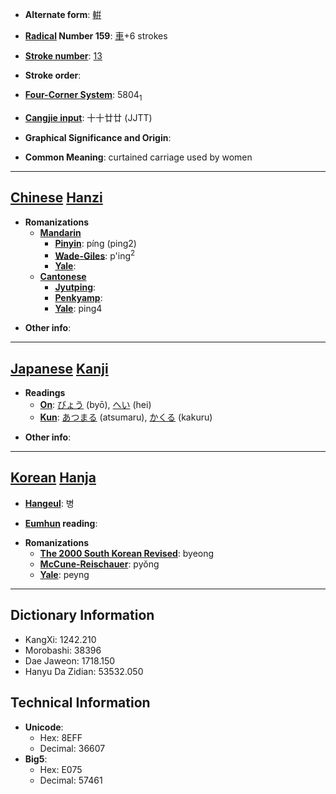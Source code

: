 * '''Alternate form''': [[輧]]

* '''[[Wiktionary:Chinese radical index| Radical]] Number 159''': [[Wiktionary:Chinese radical index 車|車]]+6 strokes

* '''[[Wiktionary:Chinese total strokes index|Stroke number]]''': [[Wiktionary:Chinese total strokes index 13|13]]

* '''Stroke order''': 

* '''[[Wiktionary:Chinese four corner index|Four-Corner System]]''': 5804<sub>1</sub>

* '''[[Wiktionary:Chinese Cangjie index|Cangjie input]]''': 十十廿廿 (JJTT)

* '''Graphical Significance and Origin''': 

* '''Common Meaning''': curtained carriage used by women

----

== [[Chinese]] [[Hanzi]] ==

* '''Romanizations'''
** '''[[Mandarin]]'''
*** '''[[Pinyin]]''': píng (ping2)
*** '''[[Wade-Giles]]''': p'ing<sup>2</sup>
*** '''[[Yale]]''': 
** '''[[Cantonese]]'''
*** '''[[Jyutping]]''':
*** '''[[Penkyamp]]''': 
*** '''[[Yale]]''': ping4

* '''Other info''': 

----

== [[Japanese]] [[Kanji]] ==

* '''Readings'''
** '''[[On]]''': [[びょう]] (byō), [[へい]] (hei)
** '''[[Kun]]''': [[あつまる]] (atsumaru), [[かくる]] (kakuru)

* '''Other info''':  

----

== [[Korean]] [[Hanja]] ==

* '''[[Hangeul]]''': 병

* '''[[Eumhun]] reading''': 

* '''Romanizations'''
** '''[[The 2000 South Korean Revised Romanization|The 2000 South Korean Revised]]''': byeong
** '''[[McCune-Reischauer]]''': pyŏng
** '''[[Yale]]''': peyng

----

== Dictionary Information ==

* KangXi: 1242.210
* Morobashi: 38396
* Dae Jaweon: 1718.150
* Hanyu Da Zidian: 53532.050

== Technical Information ==

* '''Unicode''':
** Hex: 8EFF
** Decimal: 36607
* '''Big5''':
** Hex: E075
** Decimal: 57461